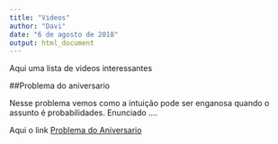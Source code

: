 ```yaml
---
title: "Videos"
author: "Davi"
date: "6 de agosto de 2018"
output: html_document
---
```

Aqui uma lista de videos interessantes

##Problema do aniversario

Nesse problema vemos como a intuição pode ser enganosa quando o assunto é probabilidades.
Enunciado ....

Aqui  o link [Problema do Aniversario](http://bit.ly/Problema_do_aniversario)